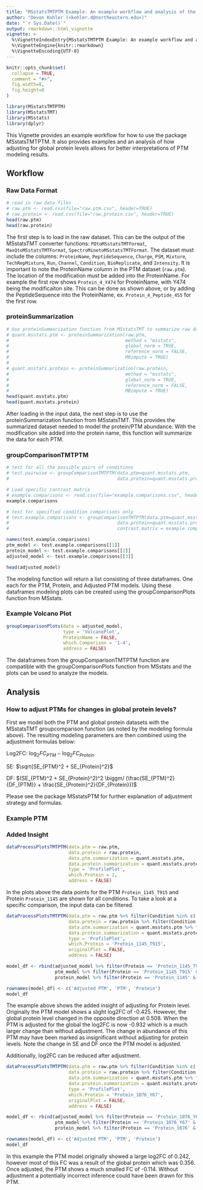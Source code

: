 ```yaml
---
title: "MSstatsTMTPTM Example: An example workflow and analysis of the MSstatsTMTPTM package"
author: "Devon Kohler (<kohler.d@northeastern.edu>)"
date: "`r Sys.Date()`"
output: rmarkdown::html_vignette
vignette: >
  %\VignetteIndexEntry{MSstatsTMTPTM Example: An example workflow and analysis of the MSstatsTMTPTM package}
  %\VignetteEngine{knitr::rmarkdown}
  %\VignetteEncoding{UTF-8}
---
```


```r
knitr::opts_chunk$set(
  collapse = TRUE,
  comment = "#>",
  fig.width=8, 
  fig.height=8
)
```

```r
library(MSstatsTMTPTM)
library(MSstatsTMT)
library(MSstats)
library(dplyr)
```

This Vignette provides an example workflow for how to use the package MSstatsTMTPTM. It also provides examples and an analysis of how adjusting for global protein levels allows for better interpretations of PTM modeling results.

## Workflow

### Raw Data Format

```r
# read in raw data files
# raw.ptm <- read.csv(file="raw.ptm.csv", header=TRUE)
# raw.protein <- read.csv(file="raw.protein.csv", header=TRUE)
head(raw.ptm)
head(raw.protein)
```

The first step is to load in the raw dataset. This can be the output of the MSstatsTMT converter functions: `PDtoMSstatsTMTFormat`, `MaxQtoMSstatsTMTFormat`, `SpectroMinetoMSstatsTMTFormat`. The dataset must include the columns: `ProteinName`, `PeptideSequence`, `Charge`, `PSM`, `Mixture`, `TechRepMixture`, `Run`, `Channel`, `Condition`, `BioReplicate`, and `Intensity`. It is important to note the ProteinName column in the PTM dataset (`raw.ptm`). The location of the modification must be added into the ProteinName. For example the first row shows `Protein_4_Y474` for ProteinName, with Y474 being the modificaiton site. This can be done as shown above, or by adding the PeptideSequence into the ProteinName, ex. `Protein_4_Peptide_455` for the first row.


### proteinSummarization

``` r

# Use proteinSummarization function from MSstatsTMT to summarize raw data
# quant.msstats.ptm <- proteinSummarization(raw.ptm,
#                                           method = "msstats",
#                                           global_norm = TRUE,
#                                           reference_norm = FALSE,
#                                           MBimpute = TRUE)
# 
# quant.msstats.protein <- proteinSummarization(raw.protein,
#                                           method = "msstats",
#                                           global_norm = TRUE,
#                                           reference_norm = FALSE,
#                                           MBimpute = TRUE)
head(quant.msstats.ptm)
head(quant.msstats.protein)

```

After loading in the input data, the next step is to use the proteinSummarization function from MSstatsTMT. This provides the summarized dataset needed to model the protein/PTM abundance. With the modification site added into the protein name, this function will summarize the data for each PTM.


### groupComparisonTMTPTM

``` r

# test for all the possible pairs of conditions
# test.pairwise <- groupComparisonTMTPTM(data.ptm=quant.msstats.ptm,
#                                        data.protein=quant.msstats.protein)

# Load specific contrast matrix
# example.comparisons <- read.csv(file="example.comparisons.csv", header=TRUE)
example.comparisons

# test for specified condition comparisons only
# test.example.comparisons <- groupComparisonTMTPTM(data.ptm=quant.msstats.ptm,
#                                        data.protein=quant.msstats.protein,
#                                        contrast.matrix = example.comparisons)

names(test.example.comparisons)
ptm_model <- test.example.comparisons[[1]]
protein_model <- test.example.comparisons[[2]]
adjusted_model <- test.example.comparisons[[3]]

head(adjusted_model)

```

The modeling function will return a list consisting of three dataframes. One each for the PTM, Protein, and Adjusted PTM models. Using these dataframes modeling plots can be created using the groupComparisonPlots function from MSstats.

### Example Volcano Plot

``` r
groupComparisonPlots(data = adjusted_model,
                     type = 'VolcanoPlot',
                     ProteinName = FALSE,
                     which.Comparison = '1-4',
                     address = FALSE)

```

The dataframes from the groupComparisonTMTPTM function are compatible with the groupComparisonPlots function from MSstats and the plots can be used to analyze the models.

## Analysis

### How to adjust PTMs for changes in global protein levels?

First we model both the PTM and global protein datasets with the MSstatsTMT groupcomparison function (as noted by the modeling formula above). The resulting modeling parameters are then combined using the adjustment formulas below:

Log2FC: $\log_2FC_{PTM} - \log_2FC_{Protein}$

SE: $\sqrt{SE_{PTM}^2 + SE_{Protein}^2}$

DF: $(SE_{PTM}^2 + SE_{Protein}^2)^2 \biggm/ (\frac{SE_{PTM}^2}{DF_{PTM}} + \frac{SE_{Protein}^2}{DF_{Protein}})$

Please see the package MSstatsPTM for further explanation of adjustment strategy and formulas.

### Example PTM

### Added Insight

``` r
dataProcessPlotsTMTPTM(data.ptm = raw.ptm,
                       data.protein = raw.protein,
                       data.ptm.summarization = quant.msstats.ptm,
                       data.protein.summarization = quant.msstats.protein,
                       type = 'ProfilePlot',
                       which.Protein = 2,
                       address = FALSE)

```

In the plots above the data points for the PTM `Protein_1145_T915` and Protein `Protein_1145` are shown for all conditions. To take a look at a specific comparison, the input data can be filtered.

``` r
dataProcessPlotsTMTPTM(data.ptm = raw.ptm %>% filter(Condition %in% c('Condition_2', 'Condition_5')),
                       data.protein = raw.protein %>% filter(Condition %in% c('Condition_2', 'Condition_5')),
                       data.ptm.summarization = quant.msstats.ptm %>% filter(Condition %in% c('Condition_2', 'Condition_5')),
                       data.protein.summarization = quant.msstats.protein %>% filter(Condition %in% c('Condition_2', 'Condition_5')),
                       type = 'ProfilePlot',
                       which.Protein = 'Protein_1145_T915',
                       originalPlot = FALSE,
                       address = FALSE)

model_df <- rbind(adjusted_model %>% filter(Protein == 'Protein_1145_T915' & Label == '2-5') %>% select(-Tvalue),
                  ptm_model %>% filter(Protein == 'Protein_1145_T915' & Label == '2-5') %>% select(-issue),
                  protein_model %>% filter(Protein == 'Protein_1145' & Label == '2-5') %>% select(-issue))

rownames(model_df) <- c('Adjusted PTM', 'PTM', 'Protein')
model_df
```

The example above shows the added insight of adjusting for Protein level. Originally the PTM model shows a slight log2FC of -0.425. However, the global protein level changed in the opposite direction at 0.508. When the PTM is adjusted for the global the log2FC is now -0.932 which is a much larger change than without adjustment. The change in abundance of this PTM may have been marked as insignificant without adjusting for protein levels. Note the change in SE and DF once the PTM model is adjusted.

Additionally, log2FC can be reduced after adjustment.

``` r
dataProcessPlotsTMTPTM(data.ptm = raw.ptm %>% filter(Condition %in% c('Condition_2', 'Condition_5')),
                       data.protein = raw.protein %>% filter(Condition %in% c('Condition_2', 'Condition_5')),
                       data.ptm.summarization = quant.msstats.ptm %>% filter(Condition %in% c('Condition_2', 'Condition_5')),
                       data.protein.summarization = quant.msstats.protein %>% filter(Condition %in% c('Condition_2', 'Condition_5')),
                       type = 'ProfilePlot',
                       which.Protein = 'Protein_1076_Y67',
                       originalPlot = FALSE,
                       address = FALSE)

model_df <- rbind(adjusted_model %>% filter(Protein == 'Protein_1076_Y67' & Label == '2-5') %>% select(-Tvalue),
                  ptm_model %>% filter(Protein == 'Protein_1076_Y67' & Label == '2-5') %>% select(-issue),
                  protein_model %>% filter(Protein == 'Protein_1076' & Label == '2-5') %>% select(-issue))

rownames(model_df) <- c('Adjusted PTM', 'PTM', 'Protein')
model_df
```

In this example the PTM model originally showed a large log2FC of 0.242, however most of this FC was a result of the global protein which was 0.356. Once adjusted, the PTM shows a much smalled FC of -0.114. Without adjustment a potentially incorrect inference could have been drawn for this PTM.




